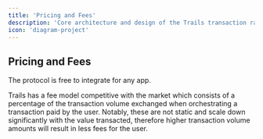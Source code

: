 ```yaml
---
title: 'Pricing and Fees'
description: 'Core architecture and design of the Trails transaction rails protocol'
icon: 'diagram-project'
---
```


## Pricing and Fees

The protocol is free to integrate for any app. 

Trails has a fee model competitive with the market which consists of a percentage of the transaction volume exchanged when orchestrating a transaction paid by the user. Notably, these are not static and scale down significantly with the value transacted, therefore higher transaction volume amounts will result in less fees for the user.